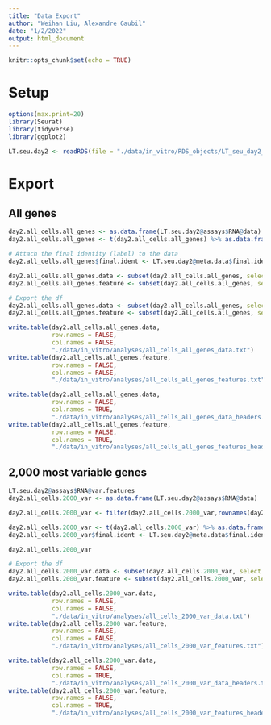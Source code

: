 ```yaml
---
title: "Data Export"
author: "Weihan Liu, Alexandre Gaubil"
date: "1/2/2022"
output: html_document
---
```


```r
knitr::opts_chunk$set(echo = TRUE)
```

# Setup

```r
options(max.print=20)
library(Seurat)
library(tidyverse)
library(ggplot2)

LT.seu.day2 <- readRDS(file = "./data/in_vitro/RDS_objects/LT_seu_day2_ML_source_data.rds")
```

# Export

## All genes

```r
day2.all_cells.all_genes <- as.data.frame(LT.seu.day2@assays$RNA@data)
day2.all_cells.all_genes <- t(day2.all_cells.all_genes) %>% as.data.frame()

# Attach the final identity (label) to the data
day2.all_cells.all_genes$final.ident <- LT.seu.day2@meta.data$final.ident

day2.all_cells.all_genes.data <- subset(day2.all_cells.all_genes, select = -c(final.ident))
day2.all_cells.all_genes.feature <- subset(day2.all_cells.all_genes, select = c(final.ident))

# Export the df
day2.all_cells.all_genes.data <- subset(day2.all_cells.all_genes, select = -c(final.ident))
day2.all_cells.all_genes.feature <- subset(day2.all_cells.all_genes, select = c(final.ident))

write.table(day2.all_cells.all_genes.data,
            row.names = FALSE,
            col.names = FALSE,
            "./data/in_vitro/analyses/all_cells_all_genes_data.txt")
write.table(day2.all_cells.all_genes.feature,
            row.names = FALSE,
            col.names = FALSE,
            "./data/in_vitro/analyses/all_cells_all_genes_features.txt")

write.table(day2.all_cells.all_genes.data,
            row.names = FALSE,
            col.names = TRUE,
            "./data/in_vitro/analyses/all_cells_all_genes_data_headers.txt")
write.table(day2.all_cells.all_genes.feature,
            row.names = FALSE,
            col.names = TRUE,
            "./data/in_vitro/analyses/all_cells_all_genes_features_headers.txt")
```

## 2,000 most variable genes

```r
LT.seu.day2@assays$RNA@var.features
day2.all_cells.2000_var <- as.data.frame(LT.seu.day2@assays$RNA@data)

day2.all_cells.2000_var <- filter(day2.all_cells.2000_var,rownames(day2.all_cells.2000_var) %in% LT.seu.day2@assays$RNA@var.features)

day2.all_cells.2000_var <- t(day2.all_cells.2000_var) %>% as.data.frame()
day2.all_cells.2000_var$final.ident <- LT.seu.day2@meta.data$final.ident

day2.all_cells.2000_var

# Export the df
day2.all_cells.2000_var.data <- subset(day2.all_cells.2000_var, select = -c(final.ident))
day2.all_cells.2000_var.feature <- subset(day2.all_cells.2000_var, select = c(final.ident))

write.table(day2.all_cells.2000_var.data,
            row.names = FALSE,
            col.names = FALSE,
            "./data/in_vitro/analyses/all_cells_2000_var_data.txt")
write.table(day2.all_cells.2000_var.feature,
            row.names = FALSE,
            col.names = FALSE,
            "./data/in_vitro/analyses/all_cells_2000_var_features.txt")

write.table(day2.all_cells.2000_var.data,
            row.names = FALSE,
            col.names = TRUE,
            "./data/in_vitro/analyses/all_cells_2000_var_data_headers.txt")
write.table(day2.all_cells.2000_var.feature,
            row.names = FALSE,
            col.names = TRUE,
            "./data/in_vitro/analyses/all_cells_2000_var_features_headers.txt")
```